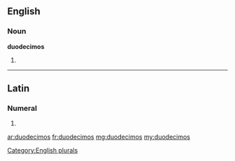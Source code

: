 ==English==

===Noun===
'''duodecimos'''

# {{plural of|[[duodecimo]]}}

[[Category:English plurals]]

----

==Latin==

===Numeral===
{{la-num-form|duodecimōs}}

# {{inflection of|duodecimus|duodecimus|acc|m|p|lang=la}}


[[ar:duodecimos]]
[[fr:duodecimos]]
[[mg:duodecimos]]
[[my:duodecimos]]